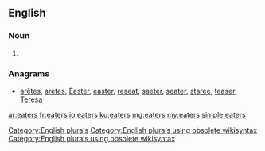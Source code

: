 ==English==

===Noun===
{{head|en}}

# {{plural of|eater}}

===Anagrams===
* [[arêtes#English|arêtes]], [[aretes#English|aretes]], [[Easter#English|Easter]], [[easter#English|easter]], [[reseat#English|reseat]], [[saeter#English|saeter]], [[seater#English|seater]], [[staree#English|staree]], [[teaser#English|teaser]], [[Teresa#English|Teresa]]

[[Category:English plurals]][[Category:English plurals using obsolete wikisyntax]][[Category:English plurals using obsolete wikisyntax]]

[[ar:eaters]]
[[fr:eaters]]
[[io:eaters]]
[[ku:eaters]]
[[mg:eaters]]
[[my:eaters]]
[[simple:eaters]]